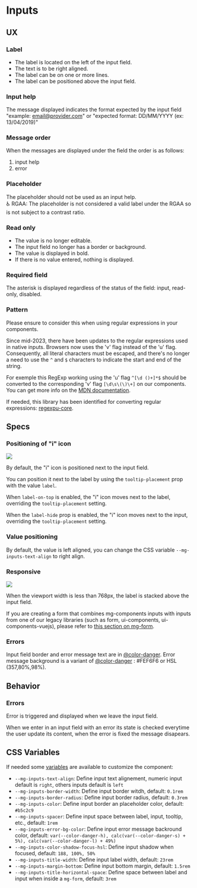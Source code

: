 
<Meta title="Molecules/Inputs/mg-input" />

# Inputs

## UX

### Label

- The label is located on the left of the input field.
- The text is to be right aligned.
- The label can be on one or more lines.
- The label can be positioned above the input field.

### Input help

The message displayed indicates the format expected by the input field "example: email@provider.com" or "expected format: DD/MM/YYYY (ex: 13/04/2019)"

### Message order

When the messages are displayed under the field the order is as follows:

1. input help
2. error

### Placeholder

The placeholder should not be used as an input help.  
♿ RGAA: The placeholder is not considered a valid label under the RGAA so is not subject to a contrast ratio.

### Read only

- The value is no longer editable.
- The input field no longer has a border or background.
- The value is displayed in bold.
- If there is no value entered, nothing is displayed.

### Required field

The asterisk is displayed regardless of the status of the field: input, read-only, disabled.

### Pattern

Please ensure to consider this when using regular expressions in your components.

Since mid-2023, there have been updates to the regular expressions used in native inputs. Browsers now uses the 'v' flag instead of the 'u' flag.  
Consequently, all literal characters must be escaped, and there's no longer a need to use the `^` and `$` characters to indicate the start and end of the string.

For exemple this RegExp working using the 'u' flag `^[\d ()+]*$` should be converted to the corresponding 'v' flag `[\d\s\(\)\+]` on our components. You can get more info on the [MDN documentation](https://developer.mozilla.org/en-US/docs/Web/HTML/Attributes/pattern#overview).

If needed, this library has been identified for converting regular expressions: [regexpu-core](https://www.npmjs.com/package/regexpu-core).

## Specs

### Positioning of "i" icon

![](./doc/img/mg-input-tooltip-position.png)

By default, the "i" icon is positioned next to the input field.

You can position it next to the label by using the `tooltip-placement` prop with the value `label`.

When `label-on-top` is enabled, the "i" icon moves next to the label, overriding the `tooltip-placement` setting.

When the `label-hide` prop is enabled, the "i" icon moves next to the input, overriding the `tooltip-placement` setting.

### Value positioning

By default, the value is left aligned, you can change the CSS variable `--mg-inputs-text-align` to right align.

### Responsive

![](./doc/img/mg-input-responsive.png)

When the viewport width is less than 768px, the label is stacked above the input field.

If you are creating a form that combines mg-components inputs with inputs from one of our legacy libraries (such as form, ui-components, ui-components-vuejs), please refer to [this section on mg-form](.?path=/docs/molecules-mg-form--docs#combining-mg-input--with-legacy-libraries).

### Errors

Input field border and error message text are in [@color-danger](./?path=/docs/style-colors--docs).
Error message background is a variant of [@color-danger](./?path=/docs/style-colors--docs) : #FEF6F6 or HSL (357,80%,98%).

## Behavior

### Errors

Error is triggered and displayed when we leave the input field.

When we enter in an input field with an error its state is checked everytime the user update its content, when the error is fixed the message disapears.

## CSS Variables

If needed some [variables](./?path=/docs/css-variables--docs) are available to customize the component:

- `--mg-inputs-text-align`: Define input text alignement, numeric input default is `right`, others inputs default is `left`
- `--mg-inputs-border-width`: Define input border witdh, default: `0.1rem`
- `--mg-inputs-border-radius`: Define input border radius, default: `0.3rem`
- `--mg-inputs-color`: Define input border an placeholder color, default: `#b5c2c9`
- `--mg-inputs-spacer`: Define input space between label, input, tooltip, etc., default: `1rem`
- `--mg-inputs-error-bg-color`: Define input error message backround color, default: `var(--color-danger-h), calc(var(--color-danger-s) + 5%), calc(var(--color-danger-l) + 49%)`
- `--mg-inputs-color-shadow-focus-hsl`: Define input shadow when focused, default: `188, 100%, 50%`
- `--mg-inputs-title-width`: Define input label width, default: `23rem`
- `--mg-inputs-margin-bottom`: Define input bottom margin, default: `1.5rem`
- `--mg-inputs-title-horizontal-space`: Define space between label and input when inside a `mg-form`, default: `3rem`
